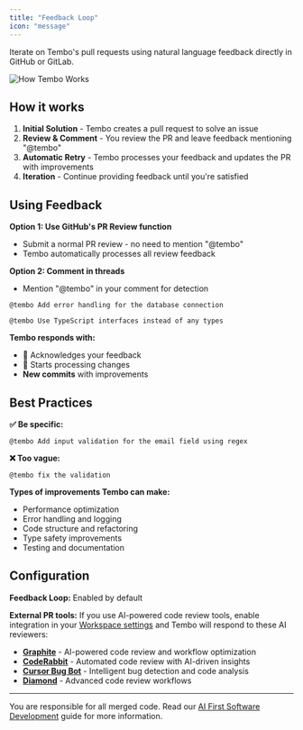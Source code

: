 ```yaml
---
title: "Feedback Loop"
icon: "message"
---
```


Iterate on Tembo's pull requests using natural language feedback directly in GitHub or GitLab.

![How Tembo Works](/images/feedback-loop.png)

## How it works

1. **Initial Solution** - Tembo creates a pull request to solve an issue
2. **Review & Comment** - You review the PR and leave feedback mentioning "@tembo"  
3. **Automatic Retry** - Tembo processes your feedback and updates the PR with improvements
4. **Iteration** - Continue providing feedback until you're satisfied

## Using Feedback

**Option 1: Use GitHub's PR Review function**
- Submit a normal PR review - no need to mention "@tembo"
- Tembo automatically processes all review feedback

**Option 2: Comment in threads**
- Mention "@tembo" in your comment for detection

```
@tembo Add error handling for the database connection
```

```
@tembo Use TypeScript interfaces instead of any types
```

**Tembo responds with:**
- **👀** Acknowledges your feedback
- **🚀** Starts processing changes
- **New commits** with improvements

## Best Practices

**✅ Be specific:**
```
@tembo Add input validation for the email field using regex
```

**❌ Too vague:**
```
@tembo fix the validation
```

**Types of improvements Tembo can make:**
- Performance optimization
- Error handling and logging
- Code structure and refactoring
- Type safety improvements
- Testing and documentation

## Configuration

**Feedback Loop:** Enabled by default

**External PR tools:** If you use AI-powered code review tools, enable integration in your [Workspace settings](https://app.tembo.io/settings/organization) and Tembo will respond to these AI reviewers:

- **[Graphite](https://withgraphite.dev/)** - AI-powered code review and workflow optimization
- **[CodeRabbit](https://www.coderabbit.ai/)** - Automated code review with AI-driven insights
- **[Cursor Bug Bot](https://docs.cursor.com/bugbot)** - Intelligent bug detection and code analysis
- **[Diamond](https://diamond.graphite.dev/)** - Advanced code review workflows

---

You are responsible for all merged code. Read our [AI First Software Development](https://github.com/tembo/aifsd) guide for more information.
